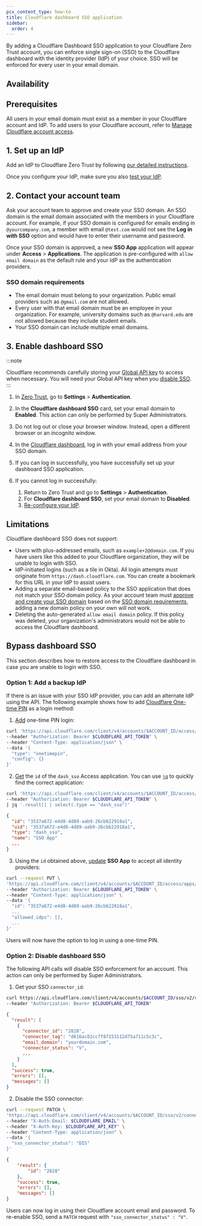 ```yaml
---
pcx_content_type: how-to
title: Cloudflare dashboard SSO application
sidebar:
  order: 4
---
```



By adding a Cloudflare Dashboard SSO application to your Cloudflare Zero Trust account, you can enforce single sign-on (SSO) to the Cloudflare dashboard with the identity provider (IdP) of your choice. SSO will be enforced for every user in your email domain.

## Availability

<FeatureTable id="account.single_sign_on" />

## Prerequisites

All users in your email domain must exist as a member in your Cloudflare account and IdP. To add users to your Cloudflare account, refer to [Manage Cloudflare account access](/fundamentals/setup/manage-members/).

## 1. Set up an IdP

Add an IdP to Cloudflare Zero Trust by following [our detailed instructions](/cloudflare-one/identity/idp-integration/).

Once you configure your IdP, make sure you also [test your IdP](/cloudflare-one/identity/idp-integration/#test-idps-in-zero-trust).

## 2. Contact your account team

Ask your account team to approve and create your SSO domain. An SSO domain is the email domain associated with the members in your Cloudflare account. For example, if your SSO domain is configured for emails ending in `@yourcompany.com`, a member with email `@test.com` would not see the **Log in with SSO** option and would have to enter their username and password.

Once your SSO domain is approved, a new **SSO App** application will appear under **Access** > **Applications**. The application is pre-configured with `allow email domain` as the default rule and your IdP as the authentication providers.

### SSO domain requirements

- The email domain must belong to your organization. Public email providers such as `@gmail.com` are not allowed.
- Every user with that email domain must be an employee in your organization. For example, university domains such as `@harvard.edu` are not allowed because they include student emails.
- Your SSO domain can include multiple email domains.

## 3. Enable dashboard SSO

:::note

Cloudflare recommends carefully storing your [Global API key](/fundamentals/api/get-started/keys/) to access when necessary. You will need your Global API key when you [disable SSO](#option-2-disable-dashboard-sso).
:::

1. In [Zero Trust](https://one.dash.cloudflare.com/), go to **Settings** > **Authentication**.
2. In the **Cloudflare dashboard SSO** card, set your email domain to **Enabled**. This action can only be performed by Super Administrators.
3. Do not log out or close your browser window. Instead, open a different browser or an incognito window.
4. In the [Cloudflare dashboard](https://dash.cloudflare.com), log in with your email address from your SSO domain.
5. If you can log in successfully, you have successfully set up your dashboard SSO application.
6. If you cannot log in successfully:

   1. Return to Zero Trust and go to **Settings** > **Authentication**.
   2. For **Cloudflare dashboard SSO**, set your email domain to **Disabled**.
   3. [Re-configure your IdP](/cloudflare-one/identity/idp-integration/).

## Limitations

Cloudflare dashboard SSO does not support:

- Users with plus-addressed emails, such as `example+2@domain.com`. If you have users like this added to your Cloudflare organization, they will be unable to login with SSO.
- IdP-initiated logins (such as a tile in Okta). All login attempts must originate from `https://dash.cloudflare.com`. You can create a bookmark for this URL in your IdP to assist users.
- Adding a separate email-based policy to the SSO application that does not match your SSO domain policy. As your account team must [approve and create your SSO domain](/cloudflare-one/applications/configure-apps/dash-sso-apps/#2-contact-your-account-team) based on the [SSO domain requirements](/cloudflare-one/applications/configure-apps/dash-sso-apps/#sso-domain-requirements), adding a new domain policy on your own will not work.
- Deleting the auto-generated `allow email domain` policy. If this policy was deleted, your organization's administrators would not be able to access the Cloudflare dashboard.

## Bypass dashboard SSO

This section describes how to restore access to the Cloudflare dashboard in case you are unable to login with SSO.

### Option 1: Add a backup IdP

If there is an issue with your SSO IdP provider, you can add an alternate IdP using the API. The following example shows how to add [Cloudflare One-time PIN](/cloudflare-one/identity/one-time-pin/) as a login method:

1. [Add](/api/resources/zero_trust/subresources/identity_providers/methods/create/) one-time PIN login:

```bash title="cURL command"
curl 'https://api.cloudflare.com/client/v4/accounts/$ACCOUNT_ID/access/identity_providers' \
--header "Authorization: Bearer $CLOUDFLARE_API_TOKEN" \
--header "Content-Type: application/json" \
--data '{
  "type": "onetimepin",
  "config": {}
}'
```

2. [Get](/api/resources/zero_trust/subresources/access/subresources/applications/methods/list/) the `id` of the `dash_sso` Access application. You can use [`jq`](https://jqlang.github.io/jq/download/) to quickly find the correct application:

```bash title="cURL command"
curl 'https://api.cloudflare.com/client/v4/accounts/$ACCOUNT_ID/access/apps' \
--header "Authorization: Bearer $CLOUDFLARE_API_TOKEN" \
| jq '.result[] | select(.type == "dash_sso")'
```

```json title="Response"
{
  "id": "3537a672-e4d8-4d89-aab9-26cb622918a1",
  "uid": "3537a672-e4d8-4d89-aab9-26cb622918a1",
  "type": "dash_sso",
  "name": "SSO App"
  ...
}
```

3. Using the `id` obtained above, [update](/api/resources/zero_trust/subresources/access/subresources/applications/methods/update/) **SSO App** to accept all identity providers:

```bash title="cURL command"
curl --request PUT \
'https://api.cloudflare.com/client/v4/accounts/$ACCOUNT_ID/access/apps/3537a672-e4d8-4d89-aab9-26cb622918a1' \
--header "Authorization: Bearer $CLOUDFLARE_API_TOKEN" \
--header "Content-Type: application/json" \
--data '{
  "id": "3537a672-e4d8-4d89-aab9-26cb622918a1",
  ...
  "allowed_idps": [],
  ...
}'
```

Users will now have the option to log in using a one-time PIN.

### Option 2: Disable dashboard SSO

The following API calls will disable SSO enforcement for an account. This action can only be performed by Super Administrators.

1. Get your SSO `connector_id`:

```bash title="cURL command"
curl https://api.cloudflare.com/client/v4/accounts/$ACCOUNT_ID/sso/v2/connectors \
--header "Authorization: Bearer $CLOUDFLARE_API_TOKEN"
```

```json title="Response"
{
  "result": [
    {
      "connector_id": "2828",
      "connector_tag": "d616ac82cc7f87153112d75a711c5c3c",
      "email_domain": "yourdomain.com",
      "connector_status": "V",
      ...
    }
  ],
  "success": true,
  "errors": [],
  "messages": []
}
```

2. Disable the SSO connector:

```bash title="cURL command"
curl --request PATCH \
'https://api.cloudflare.com/client/v4/accounts/$ACCOUNT_ID/sso/v2/connectors/2828' \
--header "X-Auth-Email: $CLOUDFLARE_EMAIL" \
--header "X-Auth-Key: $CLOUDFLARE_API_KEY" \
--header "Content-Type: application/json" \
--data '{
  "sso_connector_status": "DIS"
}'
```

```json title="Response"
{
	"result": {
		"id": "2828"
	},
	"success": true,
	"errors": [],
	"messages": []
}
```

Users can now log in using their Cloudflare account email and password. To re-enable SSO, send a `PATCH` request with `"sso_connector_status" : "V"`.
